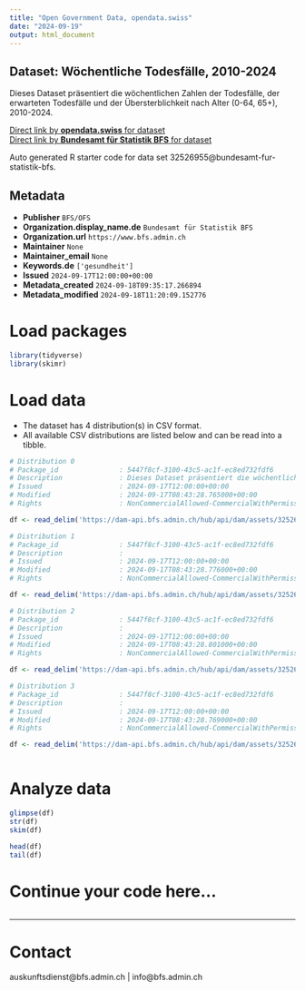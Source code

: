```yaml
---
title: "Open Government Data, opendata.swiss"
date: "2024-09-19"
output: html_document
---
```


## Dataset: Wöchentliche Todesfälle, 2010-2024

Dieses Dataset präsentiert die wöchentlichen Zahlen der Todesfälle, der erwarteten Todesfälle und der Übersterblichkeit nach Alter (0-64, 65+), 2010-2024.

[Direct link by **opendata.swiss** for dataset](https://opendata.swiss/de/dataset/wochentliche-todesfalle-2010-20241)<br>
[Direct link by **Bundesamt für Statistik BFS** for dataset](https://www.bfs.admin.ch/asset/de/ts-d-14.03.04.03-wr)

Auto generated R starter code for data set 32526955@bundesamt-fur-statistik-bfs.

## Metadata

- **Publisher** `BFS/OFS`
- **Organization.display_name.de** `Bundesamt für Statistik BFS`
- **Organization.url** `https://www.bfs.admin.ch`
- **Maintainer** `None`
- **Maintainer_email** `None`
- **Keywords.de** `['gesundheit']`
- **Issued** `2024-09-17T12:00:00+00:00`
- **Metadata_created** `2024-09-18T09:35:17.266894`
- **Metadata_modified** `2024-09-18T11:20:09.152776`


# Load packages

```r

library(tidyverse)
library(skimr)

```

# Load data

-   The dataset has 4 distribution(s) in CSV format.
-   All available CSV distributions are listed below and can be read into a tibble.

```r

# Distribution 0
# Package_id               : 5447f8cf-3100-43c5-ac1f-ec8ed732fdf6
# Description              : Dieses Dataset präsentiert die wöchentlichen Zahlen der Todesfälle, der erwarteten Todesfälle und der Übersterblichkeit nach Alter (0-64, 65+), 2010-2024.
# Issued                   : 2024-09-17T12:00:00+00:00
# Modified                 : 2024-09-17T08:43:28.765000+00:00
# Rights                   : NonCommercialAllowed-CommercialWithPermission-ReferenceRequired

df <- read_delim('https://dam-api.bfs.admin.ch/hub/api/dam/assets/32526982/master')

# Distribution 1
# Package_id               : 5447f8cf-3100-43c5-ac1f-ec8ed732fdf6
# Description              : 
# Issued                   : 2024-09-17T12:00:00+00:00
# Modified                 : 2024-09-17T08:43:28.776000+00:00
# Rights                   : NonCommercialAllowed-CommercialWithPermission-ReferenceRequired

df <- read_delim('https://dam-api.bfs.admin.ch/hub/api/dam/assets/32526972/master')

# Distribution 2
# Package_id               : 5447f8cf-3100-43c5-ac1f-ec8ed732fdf6
# Description              : 
# Issued                   : 2024-09-17T12:00:00+00:00
# Modified                 : 2024-09-17T08:43:28.801000+00:00
# Rights                   : NonCommercialAllowed-CommercialWithPermission-ReferenceRequired

df <- read_delim('https://dam-api.bfs.admin.ch/hub/api/dam/assets/32526969/master')

# Distribution 3
# Package_id               : 5447f8cf-3100-43c5-ac1f-ec8ed732fdf6
# Description              : 
# Issued                   : 2024-09-17T12:00:00+00:00
# Modified                 : 2024-09-17T08:43:28.769000+00:00
# Rights                   : NonCommercialAllowed-CommercialWithPermission-ReferenceRequired

df <- read_delim('https://dam-api.bfs.admin.ch/hub/api/dam/assets/32526978/master')



```

# Analyze data

```r

glimpse(df)
str(df)
skim(df)

head(df)
tail(df)

```

# Continue your code here...

```r

```

------------------------------------------------------------------------

# Contact

auskunftsdienst@bfs.admin.ch | info@bfs.admin.ch
